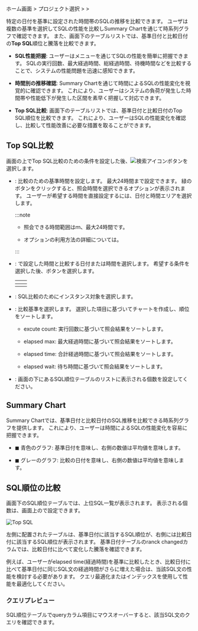 ホーム画面 &gt; プロジェクト選択 &gt; <Cmdname sid="side_analysis" className="uitext" /> &gt; <Cmdname sid="side_dbTopSqlComparison" className="uitext" />

特定の日付を基準に設定された時間帯のSQLの推移を比較できます。 ユーザは複数の基準を選択してSQLの性能を比較し<UI>Summary Chart</UI>を通じて時系列グラフで確認できます。 また、画面下のテーブルリストでは、基準日付と比較日付の**Top SQL**順位と騰落を比較できます。

<ImgLang img="db-analysis-compare-top-sql.png" desc="Top SQL比較" />

- **SQL性能把握**: ユーザーは<Cmdname sid="side_dbTopSqlComparison" className="uitext" />メニューを通じてSQLの性能を簡単に把握できます。 SQLの実行回数、最大経過時間、総経過時間、待機時間などを比較することで、システムの性能問題を迅速に感知できます。

- **時間別の推移確認**: <UI>Summary Chart</UI>を通じて時間によるSQLの性能変化を視覚的に確認できます。 これにより、ユーザーはシステムの負荷が発生した時間帯や性能低下が発生した区間を素早く把握して対応できます。

- **Top SQL比較**: 画面下のテーブルリストでは、基準日付と比較日付のTop SQL順位を比較できます。 これにより、ユーザーはSQLの性能変化を確認し、比較して性能改善に必要な措置を取ることができます。

## Top SQL比較

画面の上でTop SQL比較のための条件を設定した後、![検索アイコン](/img/ico-btn-search.png)ボタンを選択します。

- <Cmdname sid="reference_time" className="uitext" />: 比較のための基準時間を設定します。 最大24時間まで設定できます。 緑のボタンをクリックすると、照会時間を選択できるオプションが表示されます。 ユーザーが希望する時間を直接設定するには、日付と時間エリアを選択します。

  :::note

  - 照会できる時間範囲はｍ、最大24時間です。

  - <Cmdname sid="reference_time" className="uitext" />オプションの利用方法の詳細については。

  :::

- <Cmdname sid="ITM08026" className="uitext" />: <Cmdname sid="reference_time" className="uitext" />で設定した時間と比較する日付または時間を選択します。 希望する条件を選択した後、<Cmdname sid="BTN06053" className="uitext" />ボタンを選択します。

  |          <Cmdname sid="move_date" className="uitext" />          |           <Cmdname sid="ITM08027" className="uitext" />          |
  | :--------------------------------------------------------------: | :--------------------------------------------------------------: |
  | <ImgLang img="db-analysis-comapre-top-sql-date.png" desc="日時" /> | <ImgLang img="db-analysis-comapre-top-sql-time.png" desc="時間" /> |

- <Cmdname sid="instance" className="uitext" />: SQL比較のためにインスタンス対象を選択します。

- <Cmdname sid="TTL06346" className="uitext" />: 比較基準を選択します。 選択した項目に基づいてチャートを作成し、順位をソートします。

  - <UI>excute count</UI>: 実行回数に基づいて照会結果をソートします。

  - <UI>elapsed max</UI>: 最大経過時間に基づいて照会結果をソートします。

  - <UI>elapsed time</UI>: 合計経過時間に基づいて照会結果をソートします。

  - <UI>elapsed wait</UI>: 待ち時間に基づいて照会結果をソートします。

- <Cmdname sid="TTL07773" className="uitext" />: 画面の下にあるSQL順位テーブルのリストに表示される個数を設定してください。

## Summary Chart

<UI>Summary Chart</UI>では、基準日付と比較日付のSQL推移を比較できる時系列グラフを提供します。 これにより、ユーザーは時間によるSQLの性能変化を容易に把握できます。

<ImgLang img="db-analysis-comapre-top-sql-summary-chart.png" desc="Summary Chart" />

- <span class="normal">◼︎</span> 青色のグラフ: 基準日付を意味し、右側の数値は平均値を意味します。

- <span class="mstop">◼︎</span> グレーのグラフ: 比較の日付を意味し、右側の数値は平均値を意味します。

## SQL順位の比較

画面下のSQL順位テーブルでは、上位SQL一覧が表示されます。 表示される個数は、画面上の<Cmdname sid="TTL07773" className="uitext" />で設定できます。

![Top SQL](/img/db-analysis-comapre-top-sql-table.png)

左側に配置されたテーブルは、基準日付に該当するSQL順位が、右側には比較日付に該当するSQL順位が表示されます。 基準日付テーブルの<UI>ranck changed</UI>カラムでは、比較日付に比べて変化した騰落を確認できます。

例えば、ユーザーが<UI>elapsed time</UI>(経過時間)を基準に比較したとき、比較日付に比べて基準日付に同じSQL文の経過時間がさらに増えた場合は、当該SQL文の性能を検討する必要があります。 クエリ最適化またはインデックスを使用して性能を最適化してください。

### クエリプレビュー

<ImgLang img="db-analysis-comapre-top-sql-table-preview-query.png" desc="クエリプレビュー" />

SQL順位テーブルで<UI>query</UI>カラム項目にマウスオーバーすると、該当SQL文のクエリを確認できます。
